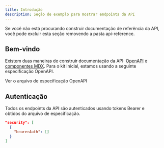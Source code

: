 ```yaml
---
title: Introdução
description: Seção de exemplo para mostrar endpoints da API
---
```


<Note>
  Se você não está procurando construir documentação de referência da API, você pode excluir esta seção removendo a pasta api-reference.
</Note>

## Bem-vindo

Existem duas maneiras de construir documentação da API: [OpenAPI](https://mintlify.com/docs/api-playground/openapi/setup) e [componentes MDX](https://mintlify.com/docs/api-playground/mdx/configuration). Para o kit inicial, estamos usando a seguinte especificação OpenAPI.

<Card title="Plant Store Endpoints" icon="leaf" href="https://github.com/mintlify/starter/blob/main/api-reference/openapi.json">
  Ver o arquivo de especificação OpenAPI
</Card>

## Autenticação

Todos os endpoints da API são autenticados usando tokens Bearer e obtidos do arquivo de especificação.

```json
"security": [
  {
    "bearerAuth": []
  }
]
```
